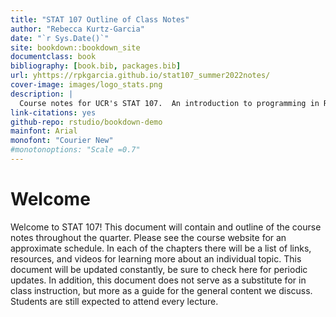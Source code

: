 ```yaml
--- 
title: "STAT 107 Outline of Class Notes"
author: "Rebecca Kurtz-Garcia"
date: "`r Sys.Date()`"
site: bookdown::bookdown_site
documentclass: book
bibliography: [book.bib, packages.bib]
url: yhttps://rpkgarcia.github.io/stat107_summer2022notes/
cover-image: images/logo_stats.png
description: |
  Course notes for UCR's STAT 107.  An introduction to programming in R.
link-citations: yes
github-repo: rstudio/bookdown-demo
mainfont: Arial
monofont: "Courier New"
#monotonoptions: "Scale =0.7"
---
```


# Welcome {-}

Welcome to STAT 107! This document will contain and outline of the course notes throughout the quarter.  Please see the course website for an approximate schedule.  In each of the chapters there will be a list of links, resources, and videos for learning more about an individual topic.  This document will be updated constantly, be sure to check here for periodic updates.  In addition, this document does not serve as a substitute for in class instruction, but more as a guide for the general content we discuss.  Students are still expected to attend every lecture.  
